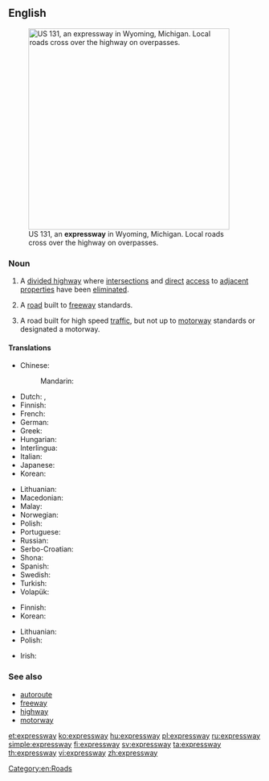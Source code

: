 ==English==
{{wikipedia}}

[[File:US 131, M-6, 68th St interchange.jpg|thumb|400px|right|US&nbsp;131, an '''expressway''' in Wyoming, Michigan. Local roads cross over the highway on overpasses.]]

===Noun===
{{en-noun}}

# {{context|parts of the|_|US|lang=en}} A [[divided highway]] where [[intersection]]s and [[direct]] [[access]] to [[adjacent]] [[properties]] have been [[eliminated]].
# {{context|Canada|parts of the US|Malaysia|Singapore|lang=en}} A [[road]] built to [[freeway]] standards.
# {{context|New Zealand|lang=en}} A road built for high speed [[traffic]], but not up to [[motorway]] standards or designated a motorway.

====Translations====
{{trans-top|US: divided highway}}
* Chinese:
*: Mandarin: {{t+|cmn|高速公路|tr=gāosùgōnglù|sc=Hani}}
* Dutch: {{t|nl|expressweg}}, {{t+|nl|snelweg}}
* Finnish: {{t+|fi|moottoriliikennetie}}
* French: {{t+|fr|autoroute|f}}
* German: {{t+|de|Autobahn}}
* Greek: {{t+|el|αυτοκινητόδρομος|m}}
* Hungarian: {{t+|hu|autópálya}}
* Interlingua: {{t|ia|autostrata}}
* Italian: {{t+|it|superstrada}}
* Japanese: {{t|ja|高速道路|tr=[[こうそくどうろ]], kōsoku-dōro}}
* Korean: {{t+|ko|고속도로|tr=[高速道路] gosokdoro}}
{{trans-mid}}
* Lithuanian: {{t+|lt|greitkelis}}
* Macedonian: {{t|mk|автопат}}
* Malay: {{t|ms|lebuh raya}}
* Norwegian: {{t+|no|motorvei}}
* Polish: {{t+|pl|autostrada|f}}
* Portuguese: {{t|pt|auto-estrada}}
* Russian: {{t+|ru|автомагистра́ль}}
* Serbo-Croatian: {{t+|sh|autocesta}}
* Shona: {{t|sn|marodi}}
* Spanish: {{t+|es|autopista}}
* Swedish: {{t+|sv|motorväg}}
* Turkish: {{t+|tr|otoyol}}
* Volapük: {{t|vo|motoraveg}}
{{trans-bottom}}

{{trans-see|freeway}}

{{trans-top|NZ: high speed road, not built to freeway standards}}
* Finnish: {{t+|fi|moottoriliikennetie}}
* Korean: {{t|ko|고속화도로|sc=Kore}}
{{trans-mid}}
* Lithuanian: {{t+|lt|greitkelis}}
* Polish: {{t+|pl|droga ekspresowa|f}}
{{trans-bottom}}

{{checktrans-top}}
* Irish: {{t-check|ga|luasbhealach|m}}
{{trans-mid}}
{{trans-bottom}}

===See also===
* [[autoroute]]
* [[freeway]]
* [[highway]]
* [[motorway]]

[[Category:en:Roads]]

[[et:expressway]]
[[ko:expressway]]
[[hu:expressway]]
[[pl:expressway]]
[[ru:expressway]]
[[simple:expressway]]
[[fi:expressway]]
[[sv:expressway]]
[[ta:expressway]]
[[th:expressway]]
[[vi:expressway]]
[[zh:expressway]]